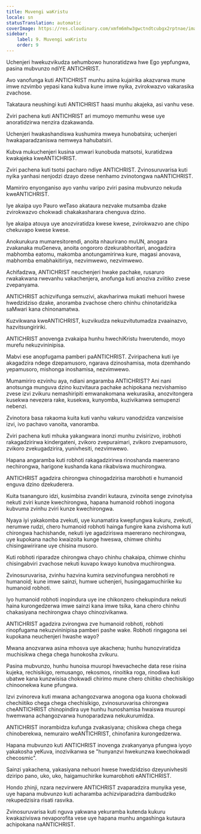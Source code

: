 ```yaml
---
title: Muvengi waKristu
locale: sn
statusTranslation: automatic
coverImage: https://res.cloudinary.com/xmfm6mhw3gwctndtcubgx2rptnae/image/upload/v1741354419/small_cover_la_gran_rebelion_28716e29d2.webp
sidebar:
    label: 9. Muvengi waKristu
    order: 9
---
```

Uchenjeri hwekuzvikudza sehumbowo hunoratidzwa hwe Ego yepfungwa, pasina mubvunzo ndiYE ANTICHRIST.

Avo vanofunga kuti ANTICHRIST munhu asina kujairika akazvarwa mune imwe nzvimbo yepasi kana kubva kune imwe nyika, zvirokwazvo vakarasika zvachose.

Takataura neushingi kuti ANTICHRIST haasi munhu akajeka, asi vanhu vese.

Zviri pachena kuti ANTICHRIST ari mumoyo memunhu wese uye anoratidzirwa nenzira dzakawanda.

Uchenjeri hwakashandiswa kushumira mweya hunobatsira; uchenjeri hwakaparadzaniswa nemweya hahubatsiri.

Kubva mukuchenjeri kusina umwari kunobuda matsotsi, kuratidzwa kwakajeka kweANTICHRIST.

Zviri pachena kuti tsotsi pacharo ndiye ANTICHRIST. Zvinosuruvarisa kuti nyika yanhasi nenjodzi dzayo dzese nenhamo zvinotongwa naANTICHRIST.

Mamiriro enyonganiso ayo vanhu varipo zviri pasina mubvunzo nekuda kweANTICHRIST.

Iye akaipa uyo Pauro weTaso akataura nezvake mutsamba dzake zvirokwazvo chokwadi chakakasharara chenguva dzino.

Iye akaipa atouya uye anozviratidza kwese kwese, zvirokwazvo ane chipo chekuvapo kwese kwese.

Anokurukura mumaresitorendi, anoita nhaurirano muUN, anogara zvakanaka muGeneva, anoita ongororo dzekurabhoritari, anogadzira mabhomba eatomu, makomba anotungamirirwa kure, magasi anovava, mabhomba emabhakitiriya, nezvimwewo, nezvimwewo.

Achifadzwa, ANTICHRIST neuchenjeri hwake pachake, rusaruro rwakakwana rwevanhu vakachenjera, anofunga kuti anoziva zviitiko zvese zvepanyama.

ANTICHRIST achizvifunga semuzivi, akavharirwa mukati mehuori hwese hwedzidziso dzake, anoramba zvachose chero chinhu chinotaridzika saMwari kana chinonamatwa.

Kuzvikwana kweANTICHRIST, kuzvikudza nekuzvitutumadza zvaainazvo, hazvitsungiririki.

ANTICHRIST anovenga zvakaipa hunhu hwechiKristu hwerutendo, moyo murefu nekuzvininipisa.

Mabvi ese anopfugama pamberi paANTICHRIST. Zviripachena kuti iye akagadzira ndege dzepamusoro, ngarava dzinoshamisa, mota dzemhando yepamusoro, mishonga inoshamisa, nezvimwewo.

Mumamiriro ezvinhu aya, ndiani angaramba ANTICHRIST? Ani nani anotsunga munguva dzino kuzvitaura pachake achipokana nezvishamiso zvese izvi zvikuru nemashiripiti emwanakomana wekurasika, anozvitongera kusekwa nevezera rake, kusekwa, kunyomba, kuzivikanwa semupenzi nebenzi.

Zvinotora basa rakaoma kuita kuti vanhu vakuru vanodzidza vanzwisise izvi, ivo pachavo vanoita, vanoramba.

Zviri pachena kuti mhuka yakangwara inonzi munhu zvisirizvo, irobhoti rakagadzirirwa kindergateni, zvikoro zvepuraimari, zvikoro zvepamusoro, zvikoro zvekugadzirira, yunivhesiti, nezvimwewo.

Hapana angaramba kuti robhoti rakagadzirirwa rinoshanda maererano nechirongwa, harigone kushanda kana rikabviswa muchirongwa.

ANTICHRIST agadzira chirongwa chinogadzirisa marobhoti e humanoid enguva dzino dzekuderera.

Kuita tsananguro idzi, kusimbisa zvandiri kutaura, zvinoita senge zvinotyisa nekuti zviri kunze kwechirongwa, hapana humanoid robhoti inogona kubvuma zvinhu zviri kunze kwechirongwa.

Nyaya iyi yakakomba zvekuti, uye kunamatira kwepfungwa kukuru, zvekuti, nerumwe rudzi, chero humanoid robhoti hainga fungire kana zvishoma kuti chirongwa hachishande, nekuti iye agadziriswa maererano nechirongwa, uye kupokana nacho kwaizoita kunge hweswa, chimwe chinhu chisingawirirane uye chisina musoro.

Kuti robhoti riparadze chirongwa chayo chinhu chakaipa, chimwe chinhu chisingabviri zvachose nekuti kuvapo kwayo kunobva muchirongwa.

Zvinosuruvarisa, zvinhu hazvina kumira sezvinofungwa nerobhoti re humanoid; kune imwe sainzi, humwe uchenjeri, husingagamuchirike ku humanoid robhoti.

Iyo humanoid robhoti inopindura uye ine chikonzero chekupindura nekuti haina kurongedzerwa imwe sainzi kana imwe tsika, kana chero chinhu chakasiyana nechirongwa chayo chinozivikanwa.

ANTICHRIST agadzira zvirongwa zve humanoid robhoti, robhoti rinopfugama nekuzvininipisa pamberi pashe wake. Robhoti ringagona sei kupokana neuchenjeri hwashe wayo?

Mwana anozvarwa asina mhosva uye akachena; hunhu hunozviratidza muchisikwa chega chega hunokosha zvikuru.

Pasina mubvunzo, hunhu hunoisa muuropi hwevacheche data rese risina kujeka, rechisikigo, remusango, rekosmos, rinoitika roga, rinodiwa kuti ubatwe kana kunzwisisa chokwadi chirimo mune chero chiitiko chechisikigo chinoonekwa kune pfungwa.

Izvi zvinoreva kuti mwana achangozvarwa anogona oga kuona chokwadi chechiitiko chega chega chechisikigo, zvinosuruvarisa chirongwa cheANTICHRIST chinopindira uye hunhu hunoshamisa hwaiswa muuropi hwemwana achangozvarwa hunoparadzwa nekukurumidza.

ANTICHRIST inorambidza kufunga zvakasiyana; chisikwa chega chega chinoberekwa, nemurairo weANTICHRIST, chinofanira kurongedzerwa.

Hapana mubvunzo kuti ANTICHRIST inovenga zvakanyanya pfungwa iyoyo yakakosha yeKuva, inozivikanwa se "hunyanzvi hwekunzwa kwechokwadi checosmic".

Sainzi yakachena, yakasiyana nehuori hwese hwedzidziso dzeyunivhesiti dziripo pano, uko, uko, haigamuchirike kumarobhoti eANTICHRIST.

Hondo zhinji, nzara nezvirwere ANTICHRIST zvaparadzira munyika yese, uye hapana mubvunzo kuti acharamba achizviparadzira dambudziko rekupedzisira risati rasvika.

Zvinosuruvarisa kuti nguva yakwana yekuramba kutenda kukuru kwakaziviswa nevaporofita vese uye hapana munhu angashinga kutaura achipokana naANTICHRIST.

